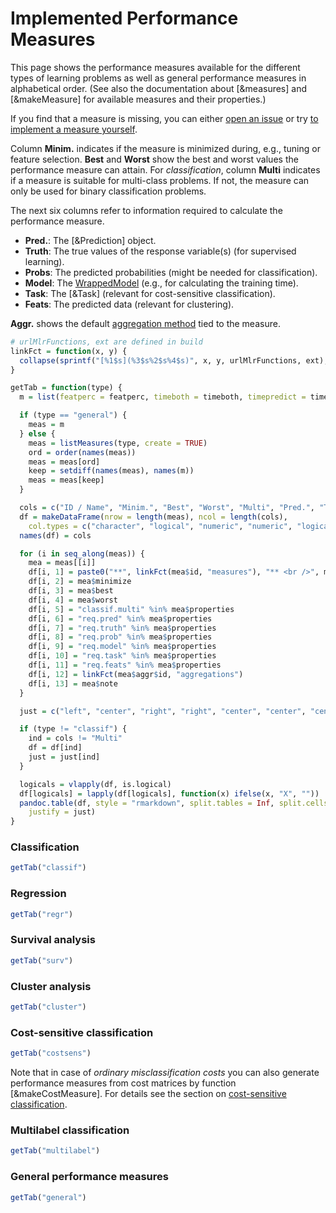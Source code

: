 # Implemented Performance Measures

This page shows the performance measures available for the different types of
learning problems as well as general performance measures in alphabetical order.
(See also the documentation about [&measures] and [&makeMeasure] for available measures and
their properties.)

If you find that a measure is missing, you can either [open an issue](https://github.com/mlr-org/mlr/issues)
or try [to implement a measure yourself](create_measure.md).

Column **Minim.** indicates if the measure is minimized during, e.g., tuning or
feature selection.
**Best** and **Worst** show the best and worst values the performance measure can attain.
For *classification*, column **Multi** indicates if a measure is suitable for
multi-class problems. If not, the measure can only be used for binary classification problems.

The next six columns refer to information required to calculate the performance measure.

* **Pred.**: The [&Prediction] object.
* **Truth**: The true values of the response variable(s) (for supervised learning).
* **Probs**: The predicted probabilities (might be needed for classification).
* **Model**: The [WrappedModel](&makeWrappedModel) (e.g., for calculating the training time).
* **Task**: The [&Task] (relevant for cost-sensitive classification).
* **Feats**: The predicted data (relevant for clustering).

**Aggr.** shows the default [aggregation method](&aggregations) tied to the measure.


```r
# urlMlrFunctions, ext are defined in build
linkFct = function(x, y) {
  collapse(sprintf("[%1$s](%3$s%2$s%4$s)", x, y, urlMlrFunctions, ext), sep = "<br />")
}

getTab = function(type) {
  m = list(featperc = featperc, timeboth = timeboth, timepredict = timepredict, timetrain = timetrain)

  if (type == "general") {
    meas = m
  } else {
    meas = listMeasures(type, create = TRUE)
    ord = order(names(meas))
    meas = meas[ord]
    keep = setdiff(names(meas), names(m))
    meas = meas[keep]
  }

  cols = c("ID / Name", "Minim.", "Best", "Worst", "Multi", "Pred.", "Truth", "Probs", "Model", "Task", "Feats", "Aggr.", "Note")
  df = makeDataFrame(nrow = length(meas), ncol = length(cols),
    col.types = c("character", "logical", "numeric", "numeric", "logical", "logical", "logical", "logical", "logical", "logical", "logical", "character", "character"))
  names(df) = cols

  for (i in seq_along(meas)) {
    mea = meas[[i]]
    df[i, 1] = paste0("**", linkFct(mea$id, "measures"), "** <br />", mea$name)
    df[i, 2] = mea$minimize
    df[i, 3] = mea$best
    df[i, 4] = mea$worst
    df[i, 5] = "classif.multi" %in% mea$properties
    df[i, 6] = "req.pred" %in% mea$properties
    df[i, 7] = "req.truth" %in% mea$properties
    df[i, 8] = "req.prob" %in% mea$properties
    df[i, 9] = "req.model" %in% mea$properties
    df[i, 10] = "req.task" %in% mea$properties
    df[i, 11] = "req.feats" %in% mea$properties
    df[i, 12] = linkFct(mea$aggr$id, "aggregations")
    df[i, 13] = mea$note
  }

  just = c("left", "center", "right", "right", "center", "center", "center", "center", "center", "center", "center", "left", "left")

  if (type != "classif") {
    ind = cols != "Multi"
    df = df[ind]
    just = just[ind]
  }

  logicals = vlapply(df, is.logical)
  df[logicals] = lapply(df[logicals], function(x) ifelse(x, "X", ""))
  pandoc.table(df, style = "rmarkdown", split.tables = Inf, split.cells = Inf,
    justify = just)
}
```

### Classification
```r
getTab("classif")
```

### Regression
```r
getTab("regr")
```

### Survival analysis
```r
getTab("surv")
```

### Cluster analysis
```r
getTab("cluster")
```

### Cost-sensitive classification
```r
getTab("costsens")
```

Note that in case of *ordinary misclassification costs* you can also generate performance
measures from cost matrices by function [&makeCostMeasure].
For details see the section on [cost-sensitive classification](cost_sensitive_classif.md).

### Multilabel classification
```r
getTab("multilabel")
```

### General performance measures
```r
getTab("general")
```
